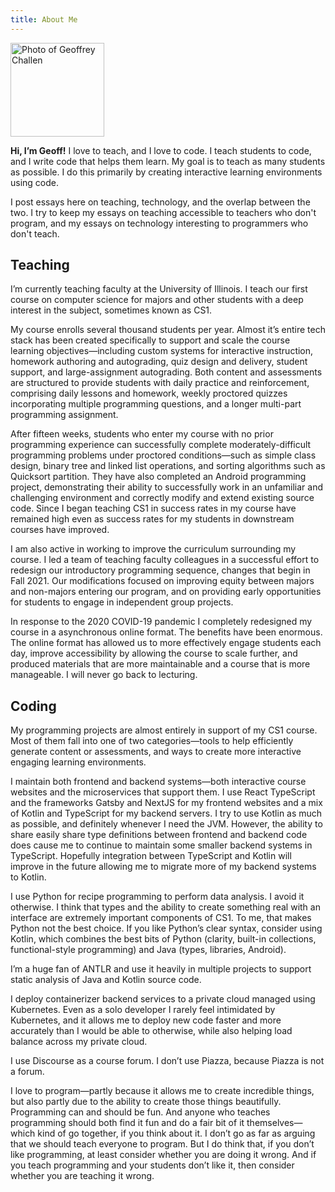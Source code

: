 ```yaml
---
title: About Me
---
```


<div style={{ float: "right", marginLeft: 16 }}>
  <img src="/me.png" alt="Photo of Geoffrey Challen" width="150" height="150" />
</div>

<p className="lead">

**Hi, I’m Geoff!**
I love to teach, and I love to code.
I teach students to code, and I write code that helps them learn.
My goal is to teach as many students as possible.
I do this primarily by creating interactive learning environments using code.

</p>

I post essays here on teaching, technology, and the overlap between the two.
I try to keep my essays on teaching accessible to teachers who don't program, and my essays on technology interesting to programmers who don't teach.

## Teaching

I’m currently teaching faculty at the University of Illinois. I teach our first course on computer science for majors and other students with a deep interest in the subject, sometimes known as CS1.

My course enrolls several thousand students per year. Almost it’s entire tech stack has been created specifically to support and scale the course learning objectives—including custom systems for interactive instruction, homework authoring and autograding, quiz design and delivery, student support, and large-assignment autograding. Both content and assessments are structured to provide students with daily practice and reinforcement, comprising daily lessons and homework, weekly proctored quizzes incorporating multiple programming questions, and a longer multi-part programming assignment.

After fifteen weeks, students who enter my course with no prior programming experience can successfully complete moderately-difficult programming problems under proctored conditions—such as simple class design, binary tree and linked list operations, and sorting algorithms such as Quicksort partition. They have also completed an Android programming project, demonstrating their ability to successfully work in an unfamiliar and challenging environment and correctly modify and extend existing source code. Since I began teaching CS1 in success rates in my course have remained high even as success rates for my students in downstream courses have improved.

I am also active in working to improve the curriculum surrounding my course. I led a team of teaching faculty colleagues in a successful effort to redesign our introductory programming sequence, changes that begin in Fall 2021. Our modifications focused on improving equity between majors and non-majors entering our program, and on providing early opportunities for students to engage in independent group projects.

In response to the 2020 COVID-19 pandemic I completely redesigned my course in a asynchronous online format. The benefits have been enormous. The online format has allowed us to more effectively engage students each day, improve accessibility by allowing the course to scale further, and produced materials that are more maintainable and a course that is more manageable. I will never go back to lecturing.

## Coding

My programming projects are almost entirely in support of my CS1 course. Most of them fall into one of two categories—tools to help efficiently generate content or assessments, and ways to create more interactive engaging learning environments.

I maintain both frontend and backend systems—both interactive course websites and the microservices that support them. I use React TypeScript and the frameworks Gatsby and NextJS for my frontend websites and a mix of Kotlin and TypeScript for my backend servers. I try to use Kotlin as much as possible, and definitely whenever I need the JVM. However, the ability to share easily share type definitions between frontend and backend code does cause me to continue to maintain some smaller backend systems in TypeScript. Hopefully integration between TypeScript and Kotlin will improve in the future allowing me to migrate more of my backend systems to Kotlin.

I use Python for recipe programming to perform data analysis. I avoid it otherwise. I think that types and the ability to create something real with an interface are extremely important components of CS1. To me, that makes Python not the best choice. If you like Python’s clear syntax, consider using Kotlin, which combines the best bits of Python (clarity, built-in collections, functional-style programming) and Java (types, libraries, Android).

I’m a huge fan of ANTLR and use it heavily in multiple projects to support static analysis of Java and Kotlin source code.

I deploy containerizer backend services to a private cloud managed using Kubernetes. Even as a solo developer I rarely feel intimidated by Kubernetes, and it allows me to deploy new code faster and more accurately than I would be able to otherwise, while also helping load balance across my private cloud.

I use Discourse as a course forum. I don’t use Piazza, because Piazza is not a forum.

I love to program—partly because it allows me to create incredible things, but also partly due to the ability to create those things beautifully. Programming can and should be fun. And anyone who teaches programming should both find it fun and do a fair bit of it themselves—which kind of go together, if you think about it. I don’t go as far as arguing that we should teach everyone to program. But I do think that, if you don’t like programming, at least consider whether you are doing it wrong. And if you teach programming and your students don’t like it, then consider whether you are teaching it wrong.
